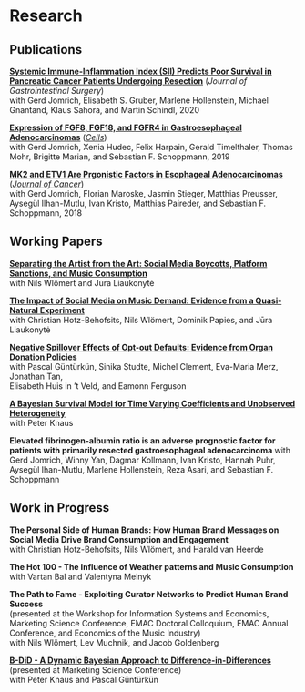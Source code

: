 # Research

## Publications

[**Systemic Immune-Inflammation Index (SII) Predicts Poor Survival in Pancreatic Cancer Patients Undergoing Resection**](https://link.springer.com/article/10.1007/s11605-019-04187-z) (*Journal of
Gastrointestinal Surgery*)\
with Gerd Jomrich, Elisabeth S. Gruber, Marlene Hollenstein, Michael
Gnantand, Klaus Sahora, and Martin Schindl, 2020

[**Expression of FGF8, FGF18, and FGFR4 in Gastroesophageal Adenocarcinomas**](https://www.mdpi.com/2073-4409/8/9/1092) ([*Cells*]{.underline})\
with Gerd Jomrich, Xenia Hudec, Felix Harpain, Gerald Timelthaler,
Thomas Mohr, Brigitte Marian, and Sebastian F. Schoppmann, 2019

[**MK2 and ETV1 Are Prgonistic Factors in Esophageal Adenocarcinomas**](https://www.jcancer.org/v09p0460.htm)
([*Journal of Cancer*]{.underline})\
with Gerd Jomrich, Florian Maroske, Jasmin Stieger, Matthias Preusser,
Aysegül Ilhan-Mutlu, Ivan Kristo, Matthias Paireder, and Sebastian F.
Schoppmann, 2018

## Working Papers

[**Separating the Artist from the Art: Social Media Boycotts, Platform Sanctions, and Music Consumption**](https://papers.ssrn.com/sol3/papers.cfm?abstract_id=4929261) <br>
with Nils Wlömert and Jūra Liaukonytė

[**The Impact of Social Media on Music Demand: Evidence from a Quasi-Natural Experiment**](https://arxiv.org/abs/2405.14999) <br>
with Christian Hotz-Behofsits, Nils Wlömert, Dominik Papies, and Jūra
Liaukonytė

[**Negative Spillover Effects of Opt-out Defaults: Evidence from Organ Donation Policies**](https://osf.io/preprints/psyarxiv/c36v8) <br> 
with Pascal Güntürkün, Sinika Studte, Michel Clement, Eva-Maria Merz,
Jonathan Tan,<br>
Elisabeth Huis in 't Veld, and Eamonn Ferguson

[**A Bayesian Survival Model for Time Varying Coefficients and Unobserved Heterogeneity**](https://arxiv.org/abs/2206.11320)\
with Peter Knaus

**Elevated fibrinogen-albumin ratio is an adverse prognostic factor for
patients with primarily resected gastroesophageal adenocarcinoma**
with Gerd Jomrich, Winny Yan, Dagmar Kollmann, Ivan Kristo, Hannah Puhr,
Aysegül Ihan-Mutlu, Marlene Hollenstein, Reza Asari, and Sebastian F.
Schoppmann

## Work in Progress

**The Personal Side of Human Brands: How Human Brand Messages on Social Media Drive Brand Consumption and Engagement**\
with Christian Hotz-Behofsits, Nils Wlömert, and Harald van Heerde

**The Hot 100 - The Influence of Weather patterns and Music
Consumption**\
with Vartan Bal and Valentyna Melnyk

**The Path to Fame - Exploiting Curator Networks to Predict Human Brand
Success**\
(presented at the Workshop for Information Systems and Economics,
Marketing Science Conference, EMAC Doctoral Colloquium, EMAC Annual
Conference, and Economics of the Music Industry)\
with Nils Wlömert, Lev Muchnik, and Jacob Goldenberg

[**B-DiD - A Dynamic Bayesian Approach to Difference-in-Differences**](https://dwinkler.org/bdids/#/title-slide)\
(presented at Marketing Science Conference)\
with Peter Knaus and Pascal Güntürkün

